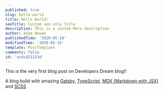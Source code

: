 ```yaml
---
published: true
slug: hello-world
title: Hello World!
seoTitle: Custom seo only title
description: This is a custom Meta description
author: Adam Nowak
publishedTime: '2020-05-10'
modifiedTime: '2020-05-15'
template: PostTemplate
comments: false
id: 'asdsd23123d'
---
```


This is the very first blog post on Developers Dream blog!!

A blog build with amazing [Gatsby](https://www.gatsbyjs.org/),
[TypeScript](https://www.typescriptlang.org/),
[MDX (Markdown with JSX)](https://mdxjs.com/) and [SCSS](https://sass-lang.com/)
